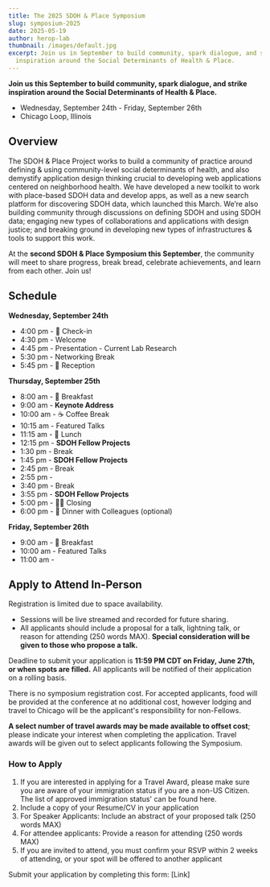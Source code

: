 ```yaml
---
title: The 2025 SDOH & Place Symposium
slug: symposium-2025
date: 2025-05-19
author: herop-lab
thumbnail: /images/default.jpg
excerpt: Join us in September to build community, spark dialogue, and strike
  inspiration around the Social Determinants of Health & Place.
---
```

**Join us this September to build community, spark dialogue, and strike inspiration around the Social Determinants of Health & Place.**

* Wednesday, September 24th - Friday, September 26th
* Chicago Loop, Illinois

## Overview 

The SDOH & Place Project works to build a community of practice around defining & using community-level social determinants of health, and also demystify application design thinking crucial to developing web applications centered on neighborhood health. We have developed a new toolkit to work with place-based SDOH data and develop apps, as well as a new search platform for discovering SDOH data, which launched this March. We’re also building community through discussions on defining SDOH and using SDOH data; engaging new types of collaborations and applications with design justice; and breaking ground in developing new types of infrastructures & tools to support this work.

At the **second SDOH & Place Symposium this September**, the community will meet to share progress, break bread, celebrate achievements, and learn from each other. Join us! 

## Schedule

**Wednesday, September 24th**

* 4:00 pm - 🏁 Check-in
* 4:30 pm - Welcome
* 4:45 pm - Presentation - Current Lab Research 
* 5:30 pm - Networking Break
* 5:45 pm - 🎉 Reception

**Thursday, September 25th**

* 8:00 am -  🥐 Breakfast
* 9:00 am - **Keynote Address** 
* 10:00 am - ☕ Coffee Break
* 10:15 am - Featured Talks
* 11:15 am - 🥗 Lunch
* 12:15 pm -  **SDOH Fellow Projects**
* 1:30 pm - Break
* 1:45 pm - **SDOH Fellow Projects**
* 2:45 pm - Break
* 2:55 pm - 
* 3:40 pm - Break
* 3:55 pm - **SDOH Fellow Projects**
* 5:00 pm - 👋🏽 Closing
* 6:00 pm - 🍱 Dinner with Colleagues (optional)

**Friday, September 26th**  

* 9:00 am - 🥐 Breakfast
* 10:00 am - Featured Talks
* 11:00 am - 

## Apply to Attend In-Person

Registration is limited due to space availability.

* Sessions will be live streamed and recorded for future sharing.
* All applicants should include a proposal for a talk, lightning talk, or reason for attending (250 words MAX). **Special consideration will be given to those who propose a talk.** 

Deadline to submit your application is **11:59 PM CDT on Friday, June 27th, or when spots are filled.** All applicants will be notified of their application on a rolling basis. 

There is no symposium registration cost. For accepted applicants, food will be provided at the conference at no additional cost, however lodging and travel to Chicago will be the applicant's responsibility for non-Fellows. 

**A select number of travel awards may be made available to offset cost**; please indicate your interest when completing the application. Travel awards will be given out to select applicants following the Symposium. 

### How to Apply

1. If you are interested in applying for a Travel Award, please make sure you are aware of your immigration status if you are a non-US Citizen. The list of approved immigration status' can be found here. 
2. Include a copy of your Resume/CV in your application 
3. For Speaker Applicants: Include an abstract of your proposed talk (250 words MAX)
4. For attendee applicants: Provide a reason for attending (250 words MAX)
5. If you are invited to attend, you must confirm your RSVP within 2 weeks of attending, or your spot will be offered to another applicant 

Submit your application by completing this form: \[Link]

[](<>)
